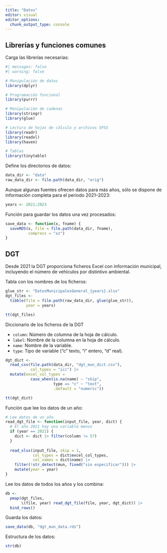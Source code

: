 ```yaml
---
title: "Datos"
editor: visual
editor_options: 
  chunk_output_type: console
---
```


## Librerías y funciones comunes

Carga las librerías necesarias:

```r
#| messages: false
#| warning: false

# Manipulación de datos
library(dplyr)

# Programación funcional
library(purrr)

# Manipulación de cadenas 
library(stringr)
library(glue)

# Lectura de hojas de cálculo y archivos SPSS
library(readr)
library(readxl)
library(haven)

# Tablas
library(tinytable)
```

Define los directorios de datos:

```r
data_dir <- "data"
raw_data_dir <- file.path(data_dir, "orig")
```

Aunque algunas fuentes ofrecen datos para más años, sólo se dispone de información completa para el periodo 2021--2023:

```r
years <- 2021:2023
```

Función para guardar los datos una vez procesados:

```r
save_data <- function(x, fname) {
  saveRDS(x, file = file.path(data_dir, fname), 
          compress = "xz")
}
```

## DGT

Desde 2021 la DGT proporciona ficheros Excel con información municipal, incluyendo el número de vehículos por distintivo ambiental.

Tabla con los nombres de los ficheros:

```r
glue_str <- "DatosMunicipalesGeneral_{years}.xlsx"
dgt_files <-
  tibble(file = file.path(raw_data_dir, glue(glue_str)),
         year = years)
```

```r
tt(dgt_files)
```

Diccionario de los ficheros de la DGT

-   `column`: Número de columna de la hoja de cálculo.
-   `label`: Nombre de la columna en la hoja de cálculo.
-   `name`: Nombre de la variable.
-   `type`: Tipo de variable ("c" texto, "i" entero, "d" real).

```r
dgt_dict <-
  read_csv(file.path(data_dir, "dgt_mun_dict.csv"),
           col_types = "icc") |>
  mutate(excel_col_types = 
           case_when(is.na(name) ~ "skip",
                     type == "c" ~ "text",
                     .default = "numeric"))
```

```r
tt(dgt_dict)
```

Función que lee los datos de un año:

```r
# Lee datos de un año
read_dgt_file <- function(input_file, year, dict) {
  # El año 2021 hay una variable menos
  if (year == 2021) {
    dict <- dict |> filter(column != 57)
  }
  
  read_xlsx(input_file, skip = 1,
            col_types = dict$excel_col_types,
            col_names = dict$name) |>
    filter(!str_detect(mun, fixed("sin especificar"))) |>
    mutate(year = year)
}
```

Lee los datos de todos los años y los combina:

```r
db <- 
  pmap(dgt_files,
       \(file, year) read_dgt_file(file, year, dgt_dict)) |>
  bind_rows()
```

Guarda los datos:

```r
save_data(db, "dgt_mun_data.rds")
```

Estructura de los datos:

```r
str(db)
```
